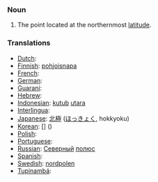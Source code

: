 === Noun ===
#The point located at the northernmost [[latitude]].

=== Translations ===

*[[Dutch]]: [[]] '' ''
*[[Finnish]]: [[pohjoisnapa]]
*[[French]]: [[]] '' ''
*[[German]]: [[]] '' ''
*[[Guaraní]]: [[]]
*[[Hebrew]]: [[]] '' ''
*[[Indonesian]]: [[kutub]] [[utara]]
*[[Interlingua]]: [[]]
*[[Japanese]]: [[北極]] ([[ほっきょく]], hokkyoku)
*[[Korean]]: [[]] [] ()
*[[Polish]]: [[]]
*[[Portuguese]]: [[]] '' ''
*[[Russian]]: [[Северный]] [[полюс]]
*[[Spanish]]: [[]] '' ''
*[[Swedish]]: [[nordpolen]]
*[[Tupinambá]]: [[]]